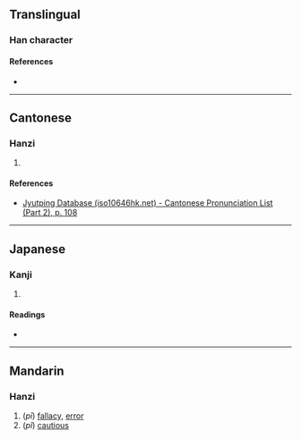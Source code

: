 {{character info/new}}
==Translingual==

===Han character===
{{Han char|rn=61|rad=心|as=07|sn=10|four=|canj=PPPG|ids=⿰忄坒}}

====References====
* {{Han ref|kx=0386.210|dkj=10624|dj=0718.210|hdz=42303.100|uh=6082|ud=24706}}

----

==Cantonese==

===Hanzi===
{{yue-hanzi|jyut=[[pei1]], [[pai1]]|y=pei1, pai1}}

# {{rfdef|yue|sort=心07}}

====References====
* [http://www.iso10646hk.net/jp/document/download.jsp Jyutping Database (iso10646hk.net) - Cantonese Pronunciation List (Part 2), p. 108]

----

==Japanese==

===Kanji===
{{ja-kanji|grade=|rs=心07}}

# {{rfdef|ja|sort=心07}}

====Readings====
* {{ja-readings|on=[[ひ]] (hi), [[へい]] (hei)|kun=[[あやまる]] (ayamaru), [[つつしむ]] (tsutsushimu)}}

----

==Mandarin==

===Hanzi===
{{cmn-hanzi|pin=[[pī]] ([[pi1]]), [[pǐ]] ([[pi3]])|wg=p'i<sup>1</sup>, p'i<sup>3</sup>}}

# (''pī'') [[fallacy]], [[error]]
# (''pǐ'') [[cautious]]